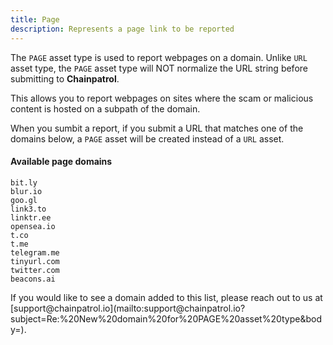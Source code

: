 ```yaml
---
title: Page
description: Represents a page link to be reported
---
```


The `PAGE` asset type is used to report webpages on a domain. Unlike `URL` asset type, the `PAGE` asset type will NOT normalize the URL string before submitting to **Chainpatrol**.

This allows you to report webpages on sites where the scam or malicious content is hosted on a subpath of the domain.

When you sumbit a report, if you submit a URL that matches one of the domains below, a `PAGE` asset will be created instead of a `URL` asset.

#### Available page domains

```
bit.ly
blur.io
goo.gl
link3.to
linktr.ee
opensea.io
t.co
t.me
telegram.me
tinyurl.com
twitter.com
beacons.ai
```

<Note>
  If you would like to see a domain added to this list, please reach out to us
  at
  [support@chainpatrol.io](mailto:support@chainpatrol.io?subject=Re:%20New%20domain%20for%20PAGE%20asset%20type&body=).
</Note>
